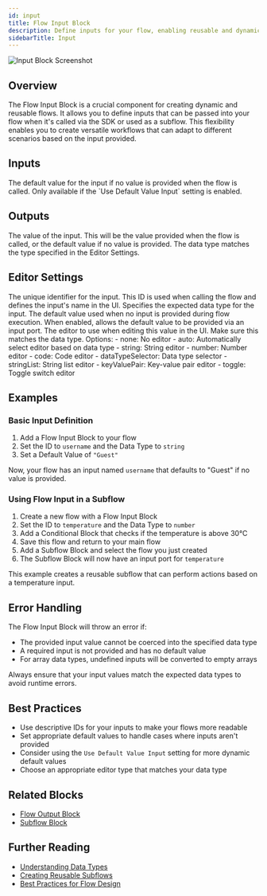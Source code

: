 ```yaml
---
id: input
title: Flow Input Block
description: Define inputs for your flow, enabling reusable and dynamic workflows
sidebarTitle: Input
---
```


![Input Block Screenshot](./assets/input-block.png)

## Overview

The Flow Input Block is a crucial component for creating dynamic and reusable flows. It allows you to define inputs that can be passed into your flow when it's called via the SDK or used as a subflow. This flexibility enables you to create versatile workflows that can adapt to different scenarios based on the input provided.

## Inputs

<ParamField path="default" type="any" optional>
  The default value for the input if no value is provided when the flow is called. Only available if the `Use Default Value Input` setting is enabled.
</ParamField>

## Outputs

<ResponseField name="data" type="any">
  The value of the input. This will be the value provided when the flow is called, or the default value if no value is provided. The data type matches the type specified in the Editor Settings.
</ResponseField>

## Editor Settings

<ParamField path="id" type="string" required>
  The unique identifier for the input. This ID is used when calling the flow and defines the input's name in the UI.
</ParamField>

<ParamField path="dataType" type="string" default="string">
  Specifies the expected data type for the input.
</ParamField>

<ParamField path="defaultValue" type="any" optional>
  The default value used when no input is provided during flow execution.
</ParamField>

<ParamField path="useDefaultValueInput" type="boolean" default={false}>
  When enabled, allows the default value to be provided via an input port.
</ParamField>

<ParamField path="editor" type="string" default="auto">
  The editor to use when editing this value in the UI. Make sure this matches the data type.
  Options:
  - none: No editor
  - auto: Automatically select editor based on data type
  - string: String editor
  - number: Number editor
  - code: Code editor
  - dataTypeSelector: Data type selector
  - stringList: String list editor
  - keyValuePair: Key-value pair editor
  - toggle: Toggle switch editor
</ParamField>

## Examples

### Basic Input Definition

1. Add a Flow Input Block to your flow
2. Set the ID to `username` and the Data Type to `string`
3. Set a Default Value of `"Guest"`

Now, your flow has an input named `username` that defaults to "Guest" if no value is provided.

### Using Flow Input in a Subflow

1. Create a new flow with a Flow Input Block
2. Set the ID to `temperature` and the Data Type to `number`
3. Add a Conditional Block that checks if the temperature is above 30°C
4. Save this flow and return to your main flow
5. Add a Subflow Block and select the flow you just created
6. The Subflow Block will now have an input port for `temperature`

This example creates a reusable subflow that can perform actions based on a temperature input.

## Error Handling

The Flow Input Block will throw an error if:
- The provided input value cannot be coerced into the specified data type
- A required input is not provided and has no default value
- For array data types, undefined inputs will be converted to empty arrays

<Warning>
  Always ensure that your input values match the expected data types to avoid runtime errors.
</Warning>

## Best Practices

- Use descriptive IDs for your inputs to make your flows more readable
- Set appropriate default values to handle cases where inputs aren't provided
- Consider using the `Use Default Value Input` setting for more dynamic default values
- Choose an appropriate editor type that matches your data type

## Related Blocks

- [Flow Output Block](/block-reference/input-output/output)
- [Subflow Block](/block-reference/input-output/subflow)

## Further Reading

- [Understanding Data Types](/docs/data-types)
- [Creating Reusable Subflows](/docs/subflows)
- [Best Practices for Flow Design](/docs/flow-design-best-practices)
